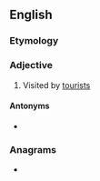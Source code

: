 ==English==

===Etymology===
{{suffix|en|tourist|ed}}

===Adjective===
{{en-adj}}

# {{lb|en|often|in combination}} Visited by [[tourist]]s

====Antonyms====
* {{l|en|untouristed}}

===Anagrams===
* {{anagrams|en|a=deiorsttu|outstride|tutorised|uttroside}}